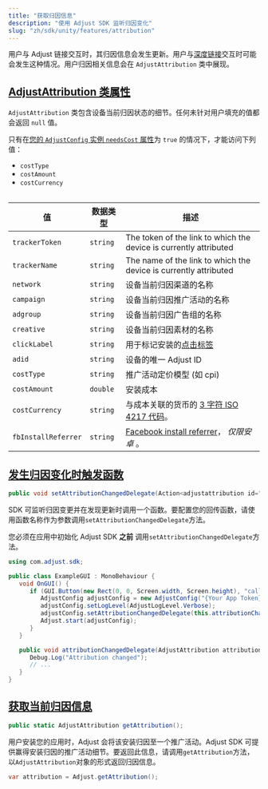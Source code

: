 ```yaml
---
title: "获取归因信息"
description: "使用 Adjust SDK 监听归因变化"
slug: "zh/sdk/unity/features/attribution"
---
```


用户与 Adjust 链接交互时，其归因信息会发生更新。用户与[深度链接](https://help.adjust.com/zh/article/deep-links)交互时可能会发生这种情况。用户归因相关信息会在 `AdjustAttribution` 类中展现。

## [AdjustAttribution 类属性](adjustattribution-class-properties)

`AdjustAttribution` 类包含设备当前归因状态的细节。任何未针对用户填充的值都会返回 `null` 值。

<Callout type="note">

只有在[您的 `AdjustConfig` 实例 `needsCost` 属性](/en/sdk/android/configuration#enable-cost-data-sending)为 `true` 的情况下，才能访问下列值：

-  `costType`
-  `costAmount`
-  `costCurrency`

</Callout>
<Table>

| 值                  | 数据类型 | 描述                                                                                                        |
| ------------------- | -------- | ----------------------------------------------------------------------------------------------------------- |
| `trackerToken`      | `string` | The token of the link to which the device is currently attributed                                           |
| `trackerName`       | `string` | The name of the link to which the device is currently attributed                                            |
| `network`           | `string` | 设备当前归因渠道的名称                                                                                      |
| `campaign`          | `string` | 设备当前归因推广活动的名称                                                                                  |
| `adgroup`           | `string` | 设备当前归因广告组的名称                                                                                    |
| `creative`          | `string` | 设备当前归因素材的名称                                                                                      |
| `clickLabel`        | `string` | 用于标记安装的[点击标签](https://help.adjust.com/zh/article/user-rewards)                                   |
| `adid`              | `string` | 设备的唯一 Adjust ID                                                                                        |
| `costType`          | `string` | 推广活动定价模型 \(如 cpi\)                                                                                 |
| `costAmount`        | `double` | 安装成本                                                                                                    |
| `costCurrency`      | `string` | 与成本关联的货币的 [3 字符 ISO 4217 代码](https://www.iban.com/currency-codes)。                            |
| `fbInstallReferrer` | `string` | [Facebook install referrer](https://developers.facebook.com/docs/app-ads/install-referrer/)， _仅限安卓_ 。 |

</Table>

## [发生归因变化时触发函数](trigger-a-function-when-attribution-changes)

<CodeBlock title="方法签名">

```cs
public void setAttributionChangedDelegate(Action<adjustattribution id="sl-md0000000"> attributionChangedDelegate, string sceneName = "Adjust");
```

</CodeBlock>

SDK 可监听归因变更并在发现更新时调用一个函数。要配置您的回传函数，请使用函数名称作为参数调用`setAttributionChangedDelegate`方法。

<Callout type="important">

您必须在应用中初始化 Adjust SDK **之前** 调用`setAttributionChangedDelegate`方法。

</Callout>
<CodeBlock highlight="{range: 8}, {range: 13-16}">

```cs
using com.adjust.sdk;

public class ExampleGUI : MonoBehaviour {
   void OnGUI() {
      if (GUI.Button(new Rect(0, 0, Screen.width, Screen.height), "callback")) {
         AdjustConfig adjustConfig = new AdjustConfig("{Your App Token}", AdjustEnvironmentSandbox);
         adjustConfig.setLogLevel(AdjustLogLevel.Verbose);
         adjustConfig.setAttributionChangedDelegate(this.attributionChangedDelegate);
         Adjust.start(adjustConfig);
      }
   }

   public void attributionChangedDelegate(AdjustAttribution attribution) {
      Debug.Log("Attribution changed");
      // ...
   }
}
```

</CodeBlock>

## [获取当前归因信息](get-current-attribution-information)

<CodeBlock title="方法签名">

```cs
public static AdjustAttribution getAttribution();
```

</CodeBlock>

用户安装您的应用时，Adjust 会将该安装归因至一个推广活动。Adjust SDK 可提供赢得安装归因的推广活动细节。要返回此信息，请调用`getAttribution`方法，以`AdjustAttribution`对象的形式返回归因信息。

```cs
var attribution = Adjust.getAttribution();
```
